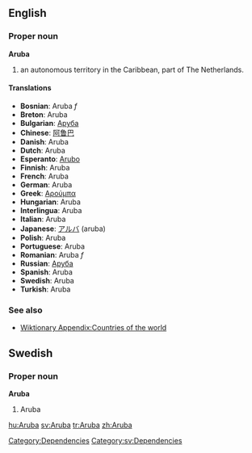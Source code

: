 ==English==
===Proper noun===
'''Aruba'''
# an autonomous territory in the Caribbean, part of The Netherlands.

====Translations====
*'''Bosnian''': Aruba ''f''
*'''Breton''': Aruba
*'''Bulgarian''': [[Аруба]]
*'''Chinese''': [[阿鲁巴]]
*'''Danish''': Aruba
*'''Dutch''': Aruba
*'''Esperanto''': [[Arubo]]
*'''Finnish''': Aruba
*'''French''': Aruba
*'''German''': Aruba
*'''Greek''': [[Αρούμπα]]
*'''Hungarian''': Aruba
*'''Interlingua''': Aruba
*'''Italian''': Aruba
*'''Japanese''': [[アルバ]] (aruba)
*'''Polish''': Aruba
*'''Portuguese''': Aruba
*'''Romanian''': Aruba ''f''
*'''Russian''': [[Аруба]]
*'''Spanish''': Aruba
*'''Swedish''': Aruba
*'''Turkish''': Aruba

===See also===
*[[Wiktionary Appendix:Countries of the world]]

{{wikipedia}}

==Swedish==
===Proper noun===
'''Aruba'''
#Aruba

[[Category:Dependencies]]
[[Category:sv:Dependencies]]

[[hu:Aruba]]
[[sv:Aruba]]
[[tr:Aruba]]
[[zh:Aruba]]